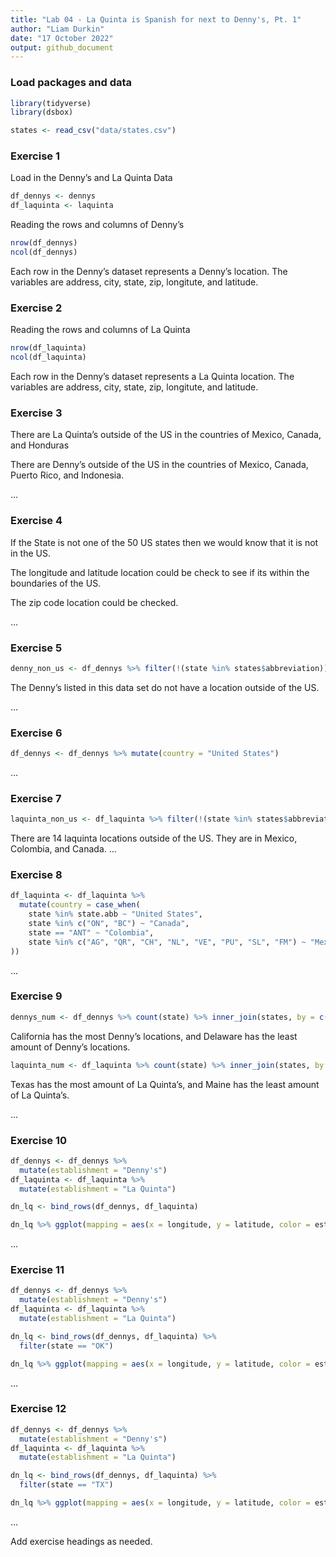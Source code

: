 ```yaml
---
title: "Lab 04 - La Quinta is Spanish for next to Denny's, Pt. 1"
author: "Liam Durkin"
date: "17 October 2022"
output: github_document
---
```


### Load packages and data

```r
library(tidyverse) 
library(dsbox) 
```

```r
states <- read_csv("data/states.csv")
```

### Exercise 1

Load in the Denny's and La Quinta Data

```r
df_dennys <- dennys
df_laquinta <- laquinta
```

Reading the rows and columns of Denny's

```r
nrow(df_dennys)
ncol(df_dennys)
```

Each row in the Denny's dataset represents a Denny's location.
The variables are address, city, state, zip, longitute, and latitude.

### Exercise 2

Reading the rows and columns of La Quinta

```r
nrow(df_laquinta)
ncol(df_laquinta)
```

Each row in the Denny's dataset represents a La Quinta location.
The variables are address, city, state, zip, longitute, and latitude.

### Exercise 3

There are La Quinta's outside of the US in the countries of Mexico, Canada, and Honduras

There are Denny's outside of the US in the countries of Mexico, Canada, Puerto Rico, and Indonesia.

...

### Exercise 4

If the State is not one of the 50 US states then we would know that it is not in the US.

The longitude and latitude location could be check to see if its within the boundaries of the US.

The zip code location could be checked.

...

### Exercise 5

```r
denny_non_us <- df_dennys %>% filter(!(state %in% states$abbreviation))
```

The Denny's listed in this data set do not have a location outside of the US.

...

### Exercise 6

```r
df_dennys <- df_dennys %>% mutate(country = "United States")
```

...

### Exercise 7

```r
laquinta_non_us <- df_laquinta %>% filter(!(state %in% states$abbreviation))
```

There are 14 laquinta locations outside of the US.
They are in Mexico, Colombia, and Canada.
...

### Exercise 8

```r
df_laquinta <- df_laquinta %>% 
  mutate(country = case_when(
    state %in% state.abb ~ "United States",
    state %in% c("ON", "BC") ~ "Canada",
    state == "ANT" ~ "Colombia",
    state %in% c("AG", "QR", "CH", "NL", "VE", "PU", "SL", "FM") ~ "Mexico"
))
```

...

### Exercise 9

```r
dennys_num <- df_dennys %>% count(state) %>% inner_join(states, by = c("state" = "abbreviation"))
```

California has the most Denny's locations, and Delaware has the least amount of Denny's locations.

```r
laquinta_num <- df_laquinta %>% count(state) %>% inner_join(states, by = c("state" = "abbreviation"))
```

Texas has the most amount of La Quinta's, and Maine has the least amount of La Quinta's.

...

### Exercise 10

```r
df_dennys <- df_dennys %>%
  mutate(establishment = "Denny's")
df_laquinta <- df_laquinta %>%
  mutate(establishment = "La Quinta")

dn_lq <- bind_rows(df_dennys, df_laquinta)

dn_lq %>% ggplot(mapping = aes(x = longitude, y = latitude, color = establishment)) + geom_point()
```

...

### Exercise 11

```r
df_dennys <- df_dennys %>%
  mutate(establishment = "Denny's")
df_laquinta <- df_laquinta %>%
  mutate(establishment = "La Quinta")

dn_lq <- bind_rows(df_dennys, df_laquinta) %>%
  filter(state == "OK")

dn_lq %>% ggplot(mapping = aes(x = longitude, y = latitude, color = establishment)) + geom_point()
```

...

### Exercise 12

```r
df_dennys <- df_dennys %>%
  mutate(establishment = "Denny's")
df_laquinta <- df_laquinta %>%
  mutate(establishment = "La Quinta")

dn_lq <- bind_rows(df_dennys, df_laquinta) %>%
  filter(state == "TX")

dn_lq %>% ggplot(mapping = aes(x = longitude, y = latitude, color = establishment)) + geom_point()
```

...

Add exercise headings as needed.
